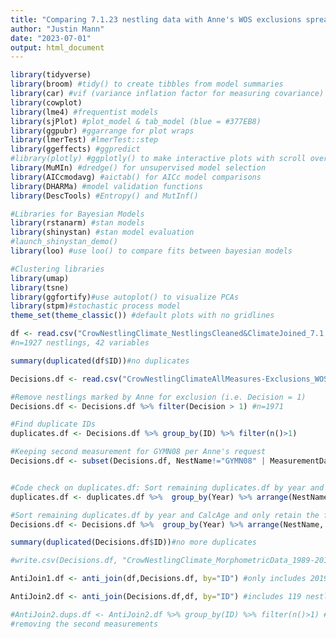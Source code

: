 ```yaml
---
title: "Comparing 7.1.23 nestling data with Anne's WOS exclusions spreadsheet"
author: "Justin Mann"
date: "2023-07-01"
output: html_document
---
```


```r
library(tidyverse)
library(broom) #tidy() to create tibbles from model summaries
library(car) #vif (variance inflation factor for measuring covariance)
library(cowplot)
library(lme4) #frequentist models  
library(sjPlot) #plot_model & tab_model (blue = #377EB8)
library(ggpubr) #ggarrange for plot wraps
library(lmerTest) #lmerTest::step
library(ggeffects) #ggpredict
#library(plotly) #ggplotly() to make interactive plots with scroll over ids
library(MuMIn) #dredge() for unsupervised model selection
library(AICcmodavg) #aictab() for AICc model comparisons
library(DHARMa) #model validation functions
library(DescTools) #Entropy() and MutInf()

#Libraries for Bayesian Models
library(rstanarm) #stan models
library(shinystan) #stan model evaluation
#launch_shinystan_demo()
library(loo) #use loo() to compare fits between bayesian models

#Clustering libraries
library(umap)
library(tsne)
library(ggfortify)#use autoplot() to visualize PCAs
library(stpm)#stochastic process model
theme_set(theme_classic()) #default plots with no gridlines
```

```r
df <- read.csv("CrowNestlingClimate_NestlingsCleaned&ClimateJoined_7.1.23.csv", h=TRUE)
#n=1927 nestlings, 42 variables

summary(duplicated(df$ID))#no duplicates
```

```r
Decisions.df <- read.csv("CrowNestlingClimateAllMeasures-Exclusions_WOSJun23A.csv", h=TRUE) #n=2394

#Remove nestlings marked by Anne for exclusion (i.e. Decision = 1)
Decisions.df <- Decisions.df %>% filter(Decision > 1) #n=1971

#Find duplicate IDs 
duplicates.df <- Decisions.df %>% group_by(ID) %>% filter(n()>1)

#Keeping second measurement for GYMN08 per Anne's request
Decisions.df <- subset(Decisions.df, NestName!="GYMN08" | MeasurementDateJulYear!="2008126")#new n=1970


#Code check on duplicates.df: Sort remaining duplicates.df by year and CalcAge and only retain the first (youngest) observation
duplicates.df <- duplicates.df %>%  group_by(Year) %>% arrange(NestName, CalcAge) %>% dplyr::distinct(ID, .keep_all = TRUE)#new n=7

#Sort remaining duplicates.df by year and CalcAge and only retain the first (youngest) observation
Decisions.df <- Decisions.df %>%  group_by(Year) %>% arrange(NestName, CalcAge) %>% dplyr::distinct(ID, .keep_all = TRUE)#new n=1964 (6 fewer than above, so code works)

summary(duplicated(Decisions.df$ID))#no more duplicates

#write.csv(Decisions.df, "CrowNestlingClimate_MorphometricData_1989-2018.csv", row.names = FALSE)
```

```r
AntiJoin1.df <- anti_join(df,Decisions.df, by="ID") #only includes 2019-2022

AntiJoin2.df <- anti_join(Decisions.df,df, by="ID") #includes 119 nestlings cleared by Anne as correctly in the 24-29 day age range based on tail and feather measurements.

#AntiJoin2.dups.df <- AntiJoin2.df %>% group_by(ID) %>% filter(n()>1) #there were two duplicates (SPEG04). Anne wants the first measurement retained
#removing the second measurements 



```


